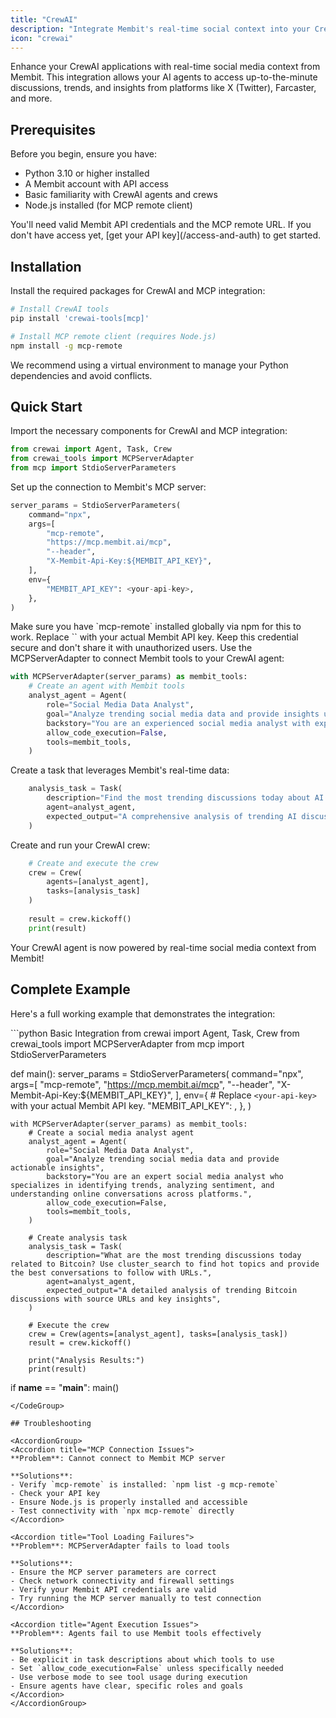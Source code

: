 ```yaml
---
title: "CrewAI"
description: "Integrate Membit's real-time social context into your CrewAI agents and crews using MCP tools."
icon: "crewai"
---
```


Enhance your CrewAI applications with real-time social media context from Membit. This integration allows your AI agents to access up-to-the-minute discussions, trends, and insights from platforms like X (Twitter), Farcaster, and more.

## Prerequisites

Before you begin, ensure you have:

- Python 3.10 or higher installed
- A Membit account with API access
- Basic familiarity with CrewAI agents and crews
- Node.js installed (for MCP remote client)

<Warning>
You'll need valid Membit API credentials and the MCP remote URL. If you don't have access yet, [get your API key](/access-and-auth) to get started.
</Warning>

## Installation

Install the required packages for CrewAI and MCP integration:

```bash
# Install CrewAI tools
pip install 'crewai-tools[mcp]'

# Install MCP remote client (requires Node.js)
npm install -g mcp-remote
```

<Tip>
We recommend using a virtual environment to manage your Python dependencies and avoid conflicts.
</Tip>

## Quick Start

<Steps>
<Step title="Import required modules">
Import the necessary components for CrewAI and MCP integration:

```python
from crewai import Agent, Task, Crew
from crewai_tools import MCPServerAdapter
from mcp import StdioServerParameters
```
</Step>

<Step title="Configure MCP server parameters">
Set up the connection to Membit's MCP server:

```python
server_params = StdioServerParameters(
    command="npx",
    args=[
        "mcp-remote",
        "https://mcp.membit.ai/mcp",
        "--header",
        "X-Membit-Api-Key:${MEMBIT_API_KEY}",
    ],
    env={
        "MEMBIT_API_KEY": <your-api-key>,
    },
)
```

<Note>
Make sure you have `mcp-remote` installed globally via npm for this to work.
</Note>

<Warning>
Replace `<your-api-key>` with your actual Membit API key. Keep this credential secure and don't share it with unauthorized users.
</Warning>
</Step>

<Step title="Create your Membit-powered agent">
Use the MCPServerAdapter to connect Membit tools to your CrewAI agent:

```python
with MCPServerAdapter(server_params) as membit_tools:
    # Create an agent with Membit tools
    analyst_agent = Agent(
        role="Social Media Data Analyst",
        goal="Analyze trending social media data and provide insights using Membit tools",
        backstory="You are an experienced social media analyst with expertise in identifying trends and understanding online conversations.",
        allow_code_execution=False,
        tools=membit_tools,
    )
```
</Step>

<Step title="Define your analysis task">
Create a task that leverages Membit's real-time data:

```python
    analysis_task = Task(
        description="Find the most trending discussions today about AI technology. Use cluster_search to identify hot topics and provide insights with source URLs.",
        agent=analyst_agent,
        expected_output="A comprehensive analysis of trending AI discussions with key insights and source URLs",
    )
```
</Step>

<Step title="Execute your crew">
Create and run your CrewAI crew:

```python
    # Create and execute the crew
    crew = Crew(
        agents=[analyst_agent], 
        tasks=[analysis_task]
    )
    
    result = crew.kickoff()
    print(result)
```

<Check>
Your CrewAI agent is now powered by real-time social media context from Membit!
</Check>
</Step>
</Steps>

## Complete Example

Here's a full working example that demonstrates the integration:

<CodeGroup>
```python Basic Integration
from crewai import Agent, Task, Crew
from crewai_tools import MCPServerAdapter
from mcp import StdioServerParameters

def main():
    server_params = StdioServerParameters(
        command="npx",
        args=[
            "mcp-remote",
            "https://mcp.membit.ai/mcp",
            "--header",
            "X-Membit-Api-Key:${MEMBIT_API_KEY}",
        ],
        env={
            # Replace `<your-api-key>` with your actual Membit API key.
            "MEMBIT_API_KEY": <your-api-key>,
        },
    )

    with MCPServerAdapter(server_params) as membit_tools:
        # Create a social media analyst agent
        analyst_agent = Agent(
            role="Social Media Data Analyst",
            goal="Analyze trending social media data and provide actionable insights",
            backstory="You are an expert social media analyst who specializes in identifying trends, analyzing sentiment, and understanding online conversations across platforms.",
            allow_code_execution=False,
            tools=membit_tools,
        )

        # Create analysis task
        analysis_task = Task(
            description="What are the most trending discussions today related to Bitcoin? Use cluster_search to find hot topics and provide the best conversations to follow with URLs.",
            agent=analyst_agent,
            expected_output="A detailed analysis of trending Bitcoin discussions with source URLs and key insights",
        )

        # Execute the crew
        crew = Crew(agents=[analyst_agent], tasks=[analysis_task])
        result = crew.kickoff()
        
        print("Analysis Results:")
        print(result)

if __name__ == "__main__":
    main()
```
</CodeGroup>

## Troubleshooting

<AccordionGroup>
<Accordion title="MCP Connection Issues">
**Problem**: Cannot connect to Membit MCP server

**Solutions**:
- Verify `mcp-remote` is installed: `npm list -g mcp-remote`
- Check your API key
- Ensure Node.js is properly installed and accessible
- Test connectivity with `npx mcp-remote` directly
</Accordion>

<Accordion title="Tool Loading Failures">
**Problem**: MCPServerAdapter fails to load tools

**Solutions**:
- Ensure the MCP server parameters are correct
- Check network connectivity and firewall settings
- Verify your Membit API credentials are valid
- Try running the MCP server manually to test connection
</Accordion>

<Accordion title="Agent Execution Issues">
**Problem**: Agents fail to use Membit tools effectively

**Solutions**:
- Be explicit in task descriptions about which tools to use
- Set `allow_code_execution=False` unless specifically needed
- Use verbose mode to see tool usage during execution
- Ensure agents have clear, specific roles and goals
</Accordion>
</AccordionGroup>
